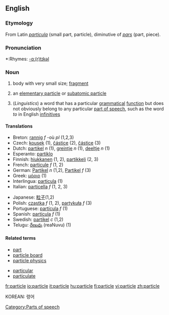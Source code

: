 ==English==

===Etymology===
From Latin ''[[particula]]'' (small part, particle), diminutive of ''[[pars]]'' (part, piece).

===Pronunciation===
*:Rhymes: [[Rhymes:English:-ɑː(r)tɪkəl|-ɑː(r)tɪkəl]]

===Noun===
{{en-noun}}
#  body with very small size; [[fragment]]
# {{physics}} an [[elementary particle]] or [[subatomic particle]]
#[[Category:Parts of speech]] (''Linguistics'') a word that has a particular [[grammatical]] [[function]] but does not obviously belong to any particular [[part of speech]], such as the word ''to'' in English [[infinitive]]s

====Translations====
{{rfc-trans}}
{{top}}
*Breton: [[rannig]] ''f'' -où ''pl'' (1,2,3)
*Czech: [[kousek]] {{m}} (1), [[částice]] {{f}} (2), [[částice]] {{f}} (3)
*Dutch: [[partikel]] ''n'' (1), [[greintje]] ''n'' (1), [[deeltje]] ''n'' (1)
*Esperanto: [[partiklo]]
*Finnish: [[hiukkanen]] (1, 2), [[partikkeli]] (2, 3)
*French: [[particule]] ''f'' (1, 2)
*German: [[Partikel]] ''n'' (1,2), [[Partikel]] ''f'' (3)
*Greek: [[μόριο]] (1)
*Interlingua: [[particula]] (1)
*Italian: [[particella]] ''f'' (1, 2, 3)
{{mid}}
*Japanese: [[粒子]](1,2)
*Polish: [[cząstka]] ''f'' (1, 2), [[partykuła]] ''f'' (3)
*Portuguese: [[partícula]] ''f'' (1)
*Spanish: [[partícula]] ''f'' (1)
*Swedish: [[partikel]] ''c'' (1,2)
*Telugu: [[రేణువు]] (reaNuvu) (1)
{{bottom}}

====Related terms====
{{top}}
*[[part]]
*[[particle board]]
*[[particle physics]]
{{mid}}
*[[particular]]
*[[particulate]]
{{bottom}}

[[fr:particle]]
[[io:particle]]
[[it:particle]]
[[hu:particle]]
[[fi:particle]]
[[vi:particle]]
[[zh:particle]]

KOREAN: 령어